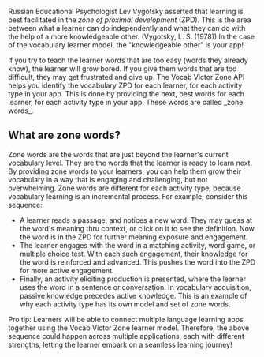 Russian Educational Psychologist Lev Vygotsky asserted that learning is best facilitated in the _zone of proximal development_ (ZPD). This is the area between what a learner can do independently and what they can do with the help of a more knowledgeable other. (Vygotsky, L. S. (1978)) In the case of the vocabulary learner model, the "knowledgeable other" is your app!

<Tip>
  If you try to teach the learner words that are too easy (words they already
  know), the learner will grow bored. If you give them words that are too
  difficult, they may get frustrated and give up.
</Tip>
The Vocab Victor Zone API helps you identify the vocabulary ZPD for each learner, for each activity
type in your app. This is done by providing the next, best words for each learner,
for each activity type in your app. These words are called _zone words_.

## What are zone words?

Zone words are the words that are just beyond the learner's current vocabulary level. They are the words that the learner is ready to learn next. By providing zone words to your learners, you can help them grow their vocabulary in a way that is engaging and challenging, but not overwhelming. Zone words are different for each activity type, because vocabulary learning is an incremental process. For example, consider this sequence:

- A learner reads a passage, and notices a new word. They may guess at the word's meaning thru context, or click on it to see the definition. Now the word is in the ZPD for further meaning exposure and engagement.
- The learner engages with the word in a matching activity, word game, or multiple choice test. With each such engagement, their knowledge for the word is reinforced and advanced. This pushes the word into the ZPD for more active engagement.
- Finally, an activity eliciting production is presented, where the learner uses the word in a sentence or conversation. In vocabulary acquisition, passive knowledge precedes active knowledge. This is an example of why each activity type has its own model and set of zone words.

<Note>
Pro tip: Learners will be able to connect multiple language learning apps together using the Vocab Victor Zone learner model. Therefore, the above sequence could happen across multiple applications, each with different strengths, letting the learner embark on a seamless learning journey!
</Note>

